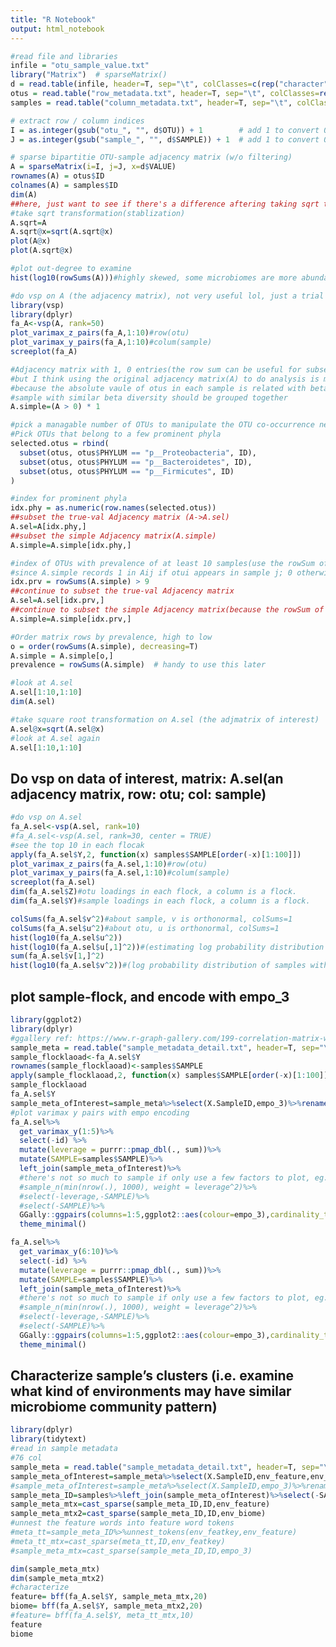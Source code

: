 ---
title: "R Notebook"
output: html_notebook
---


```{r}
#read file and libraries
infile = "otu_sample_value.txt"
library("Matrix")  # sparseMatrix()
d = read.table(infile, header=T, sep="\t", colClasses=c(rep("character", 2), "numeric"))
otus = read.table("row_metadata.txt", header=T, sep="\t", colClasses=rep("character", 9))
samples = read.table("column_metadata.txt", header=T, sep="\t", colClasses=rep("character", 2))

# extract row / column indices
I = as.integer(gsub("otu_", "", d$OTU)) + 1        # add 1 to convert 0-index to 1-index
J = as.integer(gsub("sample_", "", d$SAMPLE)) + 1  # add 1 to convert 0-index to 1-index
```

```{r}
# sparse bipartitie OTU-sample adjacency matrix (w/o filtering)
A = sparseMatrix(i=I, j=J, x=d$VALUE)
rownames(A) = otus$ID
colnames(A) = samples$ID
dim(A)
##here, just want to see if there's a difference aftering taking sqrt transformation
#take sqrt transformation(stablization)
A.sqrt=A
A.sqrt@x=sqrt(A.sqrt@x)
plot(A@x)
plot(A.sqrt@x)

#plot out-degree to examine
hist(log10(rowSums(A)))#highly skewed, some microbiomes are more abundant than others
```

```{r, message=FALSE}
#do vsp on A (the adjacency matrix), not very useful lol, just a trial
library(vsp)
library(dplyr)
fa_A<-vsp(A, rank=50)
plot_varimax_z_pairs(fa_A,1:10)#row(otu)
plot_varimax_y_pairs(fa_A,1:10)#colum(sample)
screeplot(fa_A)
```

```{r}
#Adjacency matrix with 1, 0 entries(the row sum can be useful for subsetting the sample)
#but I think using the original adjacency matrix(A) to do analysis is more informative
#because the absolute vaule of otus in each sample is related with beta diversity
#sample with similar beta diversity should be grouped together
A.simple=(A > 0) * 1

#pick a managable number of OTUs to manipulate the OTU co-occurrence network
#Pick OTUs that belong to a few prominent phyla
selected.otus = rbind(
  subset(otus, otus$PHYLUM == "p__Proteobacteria", ID),
  subset(otus, otus$PHYLUM == "p__Bacteroidetes", ID),
  subset(otus, otus$PHYLUM == "p__Firmicutes", ID)
)

#index for prominent phyla
idx.phy = as.numeric(row.names(selected.otus))
##subset the true-val Adjacency matrix (A->A.sel)
A.sel=A[idx.phy,]
##subset the simple Adjacency matrix(A.simple)
A.simple=A.simple[idx.phy,]

#index of OTUs with prevalence of at least 10 samples(use the rowSum of A.simple to pick)
#since A.simple records 1 in Aij if otui appears in sample j; 0 otherwise
idx.prv = rowSums(A.simple) > 9
##continue to subset the true-val Adjacency matrix
A.sel=A.sel[idx.prv,]
##continue to subset the simple Adjacency matrix(because the rowSum of this matrix might be useful later), and I want to make sure the dimension matches the true-val Adj matrix
A.simple=A.simple[idx.prv,]

#Order matrix rows by prevalence, high to low
o = order(rowSums(A.simple), decreasing=T)
A.simple = A.simple[o,]
prevalence = rowSums(A.simple)  # handy to use this later

#look at A.sel
A.sel[1:10,1:10]
dim(A.sel)

```

```{r}
#take square root transformation on A.sel (the adjmatrix of interest)
A.sel@x=sqrt(A.sel@x)
#look at A.sel again
A.sel[1:10,1:10]
```
## Do vsp on data of interest, matrix: A.sel(an adjacency matrix, row: otu; col: sample)  
```{r,message=FALSE}
#do vsp on A.sel 
fa_A.sel<-vsp(A.sel, rank=10)
#fa_A.sel<-vsp(A.sel, rank=30, center = TRUE)
#see the top 10 in each flocak
apply(fa_A.sel$Y,2, function(x) samples$SAMPLE[order(-x)[1:100]])
plot_varimax_z_pairs(fa_A.sel,1:10)#row(otu)
plot_varimax_y_pairs(fa_A.sel,1:10)#colum(sample)
screeplot(fa_A.sel)
dim(fa_A.sel$Z)#otu loadings in each flock, a column is a flock.
dim(fa_A.sel$Y)#sample loadings in each flock, a column is a flock.

colSums(fa_A.sel$v^2)#about sample, v is orthonormal, colSums=1
colSums(fa_A.sel$u^2)#about otu, u is orthonormal, colSums=1
hist(log10(fa_A.sel$u^2))
hist(log10(fa_A.sel$u[,1]^2))#(estimating log probability distribution of otus within the 1st topic?)
sum(fa_A.sel$v[1,]^2)
hist(log10(fa_A.sel$v^2))#(log probability distribution of samples within each of the k topics?)
```

## plot sample-flock, and encode with empo_3
```{r, message=FALSE}
library(ggplot2)
library(dplyr)
#ggallery ref: https://www.r-graph-gallery.com/199-correlation-matrix-with-ggally.html
sample_meta = read.table("sample_metadata_detail.txt", header=T, sep="\t", colClasses=rep("character", 76))
sample_flocklaoad<-fa_A.sel$Y
rownames(sample_flocklaoad)<-samples$SAMPLE
apply(sample_flocklaoad,2, function(x) samples$SAMPLE[order(-x)[1:100]])%>%View
sample_flocklaoad
fa_A.sel$Y
sample_meta_ofInterest=sample_meta%>%select(X.SampleID,empo_3)%>%rename(SAMPLE=X.SampleID)
#plot varimax y pairs with empo encoding
fa_A.sel%>%
  get_varimax_y(1:5)%>%
  select(-id) %>%
  mutate(leverage = purrr::pmap_dbl(., sum))%>%
  mutate(SAMPLE=samples$SAMPLE)%>%
  left_join(sample_meta_ofInterest)%>%
  #there's not so much to sample if only use a few factors to plot, eg. no need to sample when we use less than 5 factors to plot
  #sample_n(min(nrow(.), 1000), weight = leverage^2)%>%
  #select(-leverage,-SAMPLE)%>%
  #select(-SAMPLE)%>%
  GGally::ggpairs(columns=1:5,ggplot2::aes(colour=empo_3),cardinality_threshold = 17) +
  theme_minimal()

fa_A.sel%>%
  get_varimax_y(6:10)%>%
  select(-id) %>%
  mutate(leverage = purrr::pmap_dbl(., sum))%>%
  mutate(SAMPLE=samples$SAMPLE)%>%
  left_join(sample_meta_ofInterest)%>%
  #there's not so much to sample if only use a few factors to plot, eg. no need to sample when we use less than 5 factors to plot
  #sample_n(min(nrow(.), 1000), weight = leverage^2)%>%
  #select(-leverage,-SAMPLE)%>%
  #select(-SAMPLE)%>%
  GGally::ggpairs(columns=1:5,ggplot2::aes(colour=empo_3),cardinality_threshold = 17) +
  theme_minimal()

```


## Characterize sample's clusters (i.e. examine what kind of environments may have similar microbiome community pattern)
```{r, message=FALSE}
library(dplyr)
library(tidytext)
#read in sample metadata
#76 col
sample_meta = read.table("sample_metadata_detail.txt", header=T, sep="\t", colClasses=rep("character", 76))
sample_meta_ofInterest=sample_meta%>%select(X.SampleID,env_feature,env_biome)%>%rename(SAMPLE=X.SampleID)
#sample_meta_ofInterest=sample_meta%>%select(X.SampleID,empo_3)%>%rename(SAMPLE=X.SampleID)
sample_meta_ID=samples%>%left_join(sample_meta_ofInterest)%>%select(-SAMPLE)%>%mutate(ID=(0:1999))
sample_meta_mtx=cast_sparse(sample_meta_ID,ID,env_feature)
sample_meta_mtx2=cast_sparse(sample_meta_ID,ID,env_biome)
#unnest the feature words into feature word tokens
#meta_tt=sample_meta_ID%>%unnest_tokens(env_featkey,env_feature)
#meta_tt_mtx=cast_sparse(meta_tt,ID,env_featkey)
#sample_meta_mtx=cast_sparse(sample_meta_ID,ID,empo_3)

dim(sample_meta_mtx)
dim(sample_meta_mtx2)
#characterize 
feature= bff(fa_A.sel$Y, sample_meta_mtx,20)
biome= bff(fa_A.sel$Y, sample_meta_mtx2,20)
#feature= bff(fa_A.sel$Y, meta_tt_mtx,10)
feature
biome
```
          
             
             
             